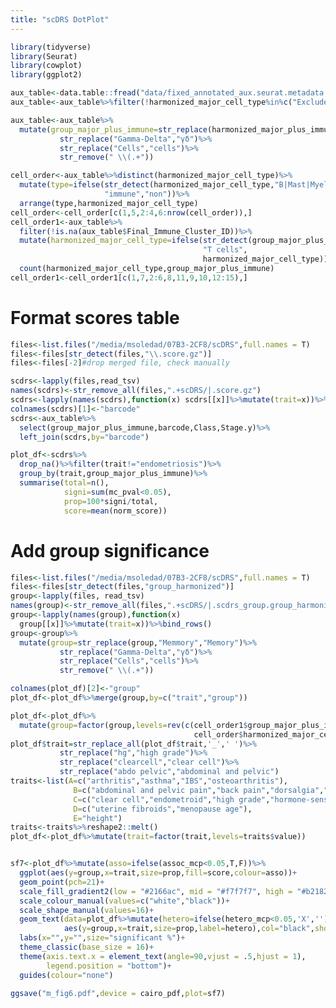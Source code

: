 ```yaml
---
title: "scDRS DotPlot"
---
```


```r
library(tidyverse)
library(Seurat)
library(cowplot)
library(ggplot2)

aux_table<-data.table::fread("data/fixed_annotated_aux.seurat.metadata.tsv")
aux_table<-aux_table%>%filter(!harmonized_major_cell_type%in%c("Exclude","Erythrocytes"))

aux_table<-aux_table%>%
  mutate(group_major_plus_immune=str_replace(harmonized_major_plus_immune_cell_type,"Memmory","Memory")%>%
           str_replace("Gamma-Delta","γδ")%>%
           str_replace("Cells","cells")%>%
           str_remove(" \\(.+"))

cell_order<-aux_table%>%distinct(harmonized_major_cell_type)%>%
  mutate(type=ifelse(str_detect(harmonized_major_cell_type,"B|Mast|Myel|NK|Plas|T"),
                     "immune","non"))%>%
  arrange(type,harmonized_major_cell_type)
cell_order<-cell_order[c(1,5,2:4,6:nrow(cell_order)),]
cell_order1<-aux_table%>%
  filter(!is.na(aux_table$Final_Immune_Cluster_ID))%>%
  mutate(harmonized_major_cell_type=ifelse(str_detect(group_major_plus_immune,"Early"),
                                           "T cells",
                                           harmonized_major_cell_type))%>%
  count(harmonized_major_cell_type,group_major_plus_immune)
cell_order1<-cell_order1[c(1,7,2:6,8,11,9,10,12:15),]

```

# Format scores table 
```r
files<-list.files("/media/msoledad/07B3-2CF8/scDRS",full.names = T)
files<-files[str_detect(files,"\\.score.gz")]
files<-files[-2]#drop merged file, check manually

scdrs<-lapply(files,read_tsv)
names(scdrs)<-str_remove_all(files,".+scDRS/|.score.gz")
scdrs<-lapply(names(scdrs),function(x) scdrs[[x]]%>%mutate(trait=x))%>%bind_rows()
colnames(scdrs)[1]<-"barcode"
scdrs<-aux_table%>%
  select(group_major_plus_immune,barcode,Class,Stage.y)%>%
  left_join(scdrs,by="barcode")

plot_df<-scdrs%>%
  drop_na()%>%filter(trait!="endometriosis")%>%
  group_by(trait,group_major_plus_immune)%>%
  summarise(total=n(),
            signi=sum(mc_pval<0.05),
            prop=100*signi/total,
            score=mean(norm_score))
```

# Add group significance 
```r
files<-list.files("/media/msoledad/07B3-2CF8/scDRS",full.names = T)
files<-files[str_detect(files,"group_harmonized")]
group<-lapply(files, read_tsv)
names(group)<-str_remove_all(files,".+scDRS/|.scdrs_group.group_harmonized_major_plus_immune")
group<-lapply(names(group),function(x) 
  group[[x]]%>%mutate(trait=x))%>%bind_rows()
group<-group%>%
  mutate(group=str_replace(group,"Memmory","Memory")%>%
           str_replace("Gamma-Delta","γδ")%>%
           str_replace("Cells","cells")%>%
           str_remove(" \\(.+"))

colnames(plot_df)[2]<-"group"
plot_df<-plot_df%>%merge(group,by=c("trait","group"))

plot_df<-plot_df%>%
  mutate(group=factor(group,levels=rev(c(cell_order1$group_major_plus_immune,
                                         cell_order$harmonized_major_cell_type[cell_order$type=="non"]))))
plot_df$trait=str_replace_all(plot_df$trait,'_',' ')%>%
           str_replace("hg","high grade")%>%
           str_replace("clearcell","clear cell")%>%
           str_replace("abdo pelvic","abdominal and pelvic")
traits<-list(A=c("arthritis","asthma","IBS","osteoarthritis"),
              B=c("abdominal and pelvic pain","back pain","dorsalgia","headache","pain"),
              C=c("clear cell","endometroid","high grade","hormone-sensitive cancers"),
              D=c("uterine fibroids","menopause age"),
              E="height")
traits<-traits%>%reshape2::melt()
plot_df<-plot_df%>%mutate(trait=factor(trait,levels=traits$value))


sf7<-plot_df%>%mutate(asso=ifelse(assoc_mcp<0.05,T,F))%>%
  ggplot(aes(y=group,x=trait,size=prop,fill=score,colour=asso))+
  geom_point(pch=21)+
  scale_fill_gradient2(low = "#2166ac", mid = "#f7f7f7", high = "#b2182b")+
  scale_colour_manual(values=c("white","black"))+
  scale_shape_manual(values=16)+
  geom_text(data=plot_df%>%mutate(hetero=ifelse(hetero_mcp<0.05,'X','')),
            aes(y=group,x=trait,size=prop,label=hetero),col="black",show.legend = F)+
  labs(x="",y="",size="significant %")+
  theme_classic(base_size = 16)+
  theme(axis.text.x = element_text(angle=90,vjust = .5,hjust = 1),
        legend.position = "bottom")+
  guides(colour="none")

ggsave("m_fig6.pdf",device = cairo_pdf,plot=sf7)

```

